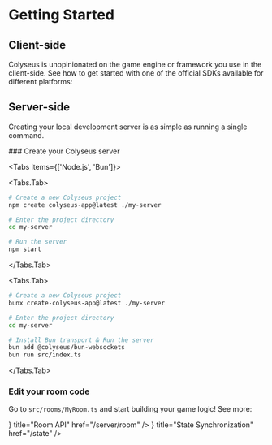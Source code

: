 
# Getting Started

## Client-side

Colyseus is unopinionated on the game engine or framework you use in the client-side. See how to get started with one of the official SDKs available for different platforms:

<Cards>
    <Cards.Card icon={javascript} title="JavaScript" href="/getting-started/javascript" />
    <Cards.Card icon={typescript} title="TypeScript" href="/getting-started/typescript" />
    <Cards.Card icon={react} title="React" href="/getting-started/react" />
    <Cards.Card icon={unity} title="Unity" href="/getting-started/unity" />
    <Cards.Card icon={defold} title="Defold Engine" href="/getting-started/defold" />
    <Cards.Card icon={construct3} title="Construct 3" href="/getting-started/construct3" />
    <Cards.Card icon={cocos} title="Cocos Creator" href="/getting-started/cocos" />
    <Cards.Card icon={haxe} title="Haxe" href="/getting-started/haxe" />
    <Cards.Card icon={discord} title="Discord Activity" href="/getting-started/discord-activity" />
    <Cards.Card icon={wechat} title="WeChat" href="/getting-started/wechat" />
</Cards>

## Server-side

Creating your local development server is as simple as running a single command.

<Steps>
### Create your Colyseus server

<Tabs items={['Node.js', 'Bun']}>

  <Tabs.Tab>
``` bash filename="Terminal: Node.js"
# Create a new Colyseus project
npm create colyseus-app@latest ./my-server

# Enter the project directory
cd my-server

# Run the server
npm start
```
  </Tabs.Tab>

  <Tabs.Tab>
``` bash filename="Terminal: Bun"
# Create a new Colyseus project
bunx create-colyseus-app@latest ./my-server

# Enter the project directory
cd my-server

# Install Bun transport & Run the server
bun add @colyseus/bun-websockets
bun run src/index.ts
```
  </Tabs.Tab>
</Tabs>

### Edit your room code

Go to `src/rooms/MyRoom.ts` and start building your game logic! See more:

<Cards>
    <Cards.Card icon={<RowsIcon/>} title="Room API" href="/server/room" />
    <Cards.Card icon={<SyncIcon/>} title="State Synchronization" href="/state" />
</Cards>

</Steps>